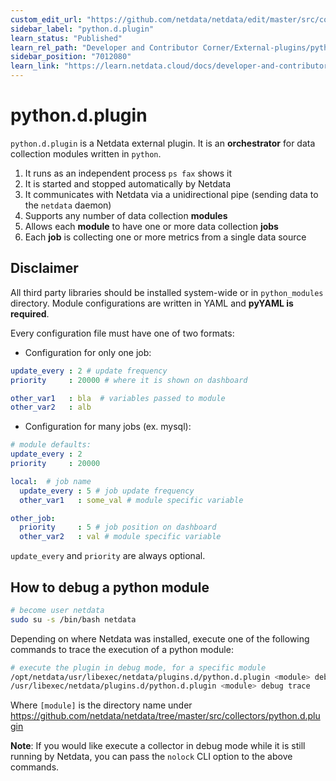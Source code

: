 ```yaml
---
custom_edit_url: "https://github.com/netdata/netdata/edit/master/src/collectors/python.d.plugin/README.md"
sidebar_label: "python.d.plugin"
learn_status: "Published"
learn_rel_path: "Developer and Contributor Corner/External-plugins/python.d.plugin"
sidebar_position: "7012080"
learn_link: "https://learn.netdata.cloud/docs/developer-and-contributor-corner/external-plugins/python.d.plugin/python.d.plugin"
---
```


# python.d.plugin

`python.d.plugin` is a Netdata external plugin. It is an **orchestrator** for data collection modules written in `python`.

1. It runs as an independent process `ps fax` shows it
2. It is started and stopped automatically by Netdata
3. It communicates with Netdata via a unidirectional pipe (sending data to the `netdata` daemon)
4. Supports any number of data collection **modules**
5. Allows each **module** to have one or more data collection **jobs**
6. Each **job** is collecting one or more metrics from a single data source

## Disclaimer

All third party libraries should be installed system-wide or in `python_modules` directory.
Module configurations are written in YAML and **pyYAML is required**.

Every configuration file must have one of two formats:

- Configuration for only one job:

```yaml
update_every : 2 # update frequency
priority     : 20000 # where it is shown on dashboard

other_var1   : bla  # variables passed to module
other_var2   : alb
```

- Configuration for many jobs (ex. mysql):

```yaml
# module defaults:
update_every : 2
priority     : 20000

local:  # job name
  update_every : 5 # job update frequency
  other_var1   : some_val # module specific variable

other_job:
  priority     : 5 # job position on dashboard
  other_var2   : val # module specific variable
```

`update_every` and `priority` are always optional.

## How to debug a python module

```bash
# become user netdata
sudo su -s /bin/bash netdata
```

Depending on where Netdata was installed, execute one of the following commands to trace the execution of a python module:

```bash
# execute the plugin in debug mode, for a specific module
/opt/netdata/usr/libexec/netdata/plugins.d/python.d.plugin <module> debug trace
/usr/libexec/netdata/plugins.d/python.d.plugin <module> debug trace
```

Where `[module]` is the directory name under <https://github.com/netdata/netdata/tree/master/src/collectors/python.d.plugin>

**Note**: If you would like execute a collector in debug mode while it is still running by Netdata, you can pass the `nolock` CLI option to the above commands.
